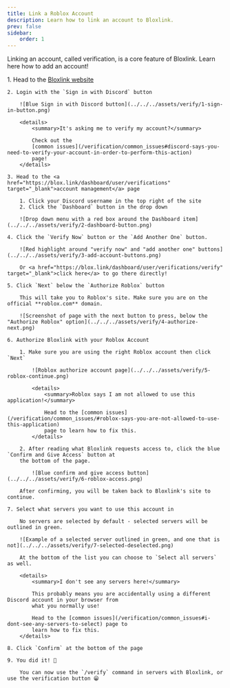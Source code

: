```yaml
---
title: Link a Roblox Account
description: Learn how to link an account to Bloxlink.
prev: false
sidebar:
    order: 1
---
```



Linking an account, called verification, is a core feature of Bloxlink. Learn here how to add an account!

<Steps>
    1. Head to the <a href="https://blox.link" target="_blank">Bloxlink website</a>

    2. Login with the `Sign in with Discord` button

        ![Blue Sign in with Discord button](../../../assets/verify/1-sign-in-button.png)

        <details>
            <summary>It's asking me to verify my account?</summary>

            Check out the 
            [common issues](/verification/common_issues#discord-says-you-need-to-verify-your-account-in-order-to-perform-this-action) 
            page!
        </details>

    3. Head to the <a href="https://blox.link/dashboard/user/verifications" target="_blank">account management</a> page

        1. Click your Discord username in the top right of the site
        2. Click the `Dashboard` button in the drop down
        
        ![Drop down menu with a red box around the Dashboard item](../../../assets/verify/2-dashboard-button.png)

    4. Click the `Verify Now` button or the `Add Another One` button.
    
        ![Red highlight around "verify now" and "add another one" buttons](../../../assets/verify/3-add-account-buttons.png)

        Or <a href="https://blox.link/dashboard/user/verifications/verify" target="_blank">click here</a> to go there directly!

    5. Click `Next` below the `Authorize Roblox` button

        This will take you to Roblox's site. Make sure you are on the official **roblox.com** domain.
        
        ![Screenshot of page with the next button to press, below the "Authorize Roblox" option](../../../assets/verify/4-authorize-next.png)

    6. Authorize Bloxlink with your Roblox Account

        1. Make sure you are using the right Roblox account then click `Next` 

            ![Roblox authorize account page](../../../assets/verify/5-roblox-continue.png)
        
            <details>
                <summary>Roblox says I am not allowed to use this application!</summary>

                Head to the [common issues](/verification/common_issues/#roblox-says-you-are-not-allowed-to-use-this-application) 
                page to learn how to fix this.
            </details>
        
        2. After reading what Bloxlink requests access to, click the blue `Confirm and Give Access` button at
        the bottom of the page.

            ![Blue confirm and give access button](../../../assets/verify/6-roblox-access.png)

        After confirming, you will be taken back to Bloxlink's site to continue.

    7. Select what servers you want to use this account in

        No servers are selected by default - selected servers will be outlined in green.

        ![Example of a selected server outlined in green, and one that is not](../../../assets/verify/7-selected-deselected.png)

        At the bottom of the list you can choose to `Select all servers` as well.

        <details>
            <summary>I don't see any servers here!</summary>

            This probably means you are accidentally using a different Discord account in your browser from 
            what you normally use!

            Head to the [common issues](/verification/common_issues#i-dont-see-any-servers-to-select) page to 
            learn how to fix this.
        </details>

    8. Click `Confirm` at the bottom of the page

    9. You did it! 🎉

        You can now use the `/verify` command in servers with Bloxlink, or use the verification button 😁
</Steps>

